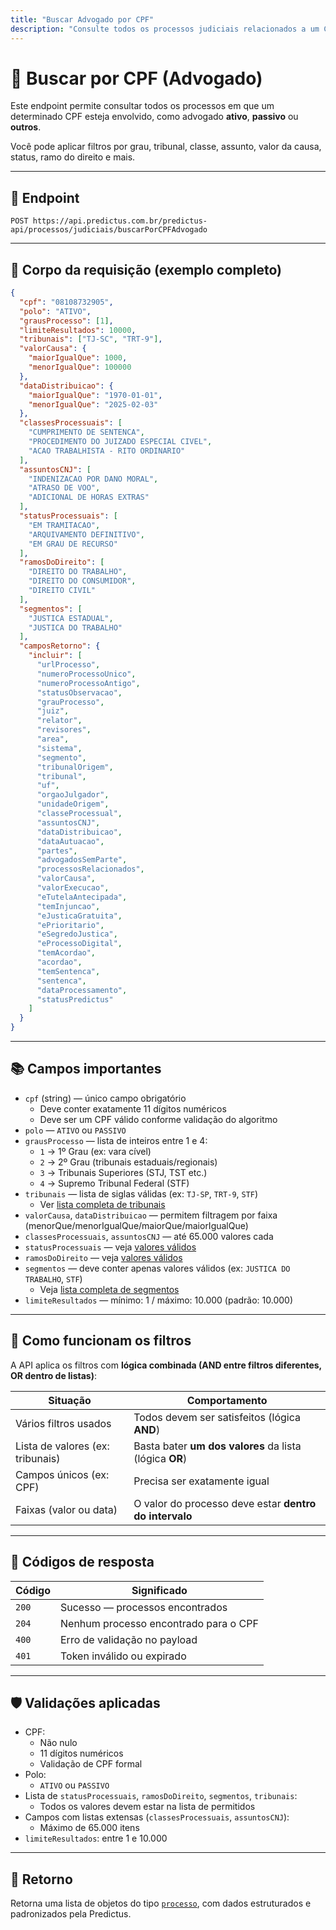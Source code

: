 ```yaml
---
title: "Buscar Advogado por CPF"
description: "Consulte todos os processos judiciais relacionados a um CPF."
---
```


# 🔎 Buscar por CPF (Advogado)

Este endpoint permite consultar todos os processos em que um determinado CPF esteja envolvido, como advogado **ativo**, **passivo** ou **outros**.

Você pode aplicar filtros por grau, tribunal, classe, assunto, valor da causa, status, ramo do direito e mais.

---

## 🔗 Endpoint

```
POST https://api.predictus.com.br/predictus-api/processos/judiciais/buscarPorCPFAdvogado
```

---

## 🧾 Corpo da requisição (exemplo completo)

```json
{
  "cpf": "08108732905",
  "polo": "ATIVO",
  "grausProcesso": [1],
  "limiteResultados": 10000,
  "tribunais": ["TJ-SC", "TRT-9"],
  "valorCausa": {
    "maiorIgualQue": 1000,
    "menorIgualQue": 100000
  },
  "dataDistribuicao": {
    "maiorIgualQue": "1970-01-01",
    "menorIgualQue": "2025-02-03"
  },
  "classesProcessuais": [
    "CUMPRIMENTO DE SENTENCA",
    "PROCEDIMENTO DO JUIZADO ESPECIAL CIVEL",
    "ACAO TRABALHISTA - RITO ORDINARIO"
  ],
  "assuntosCNJ": [
    "INDENIZACAO POR DANO MORAL",
    "ATRASO DE VOO",
    "ADICIONAL DE HORAS EXTRAS"
  ],
  "statusProcessuais": [
    "EM TRAMITACAO",
    "ARQUIVAMENTO DEFINITIVO",
    "EM GRAU DE RECURSO"
  ],
  "ramosDoDireito": [
    "DIREITO DO TRABALHO",
    "DIREITO DO CONSUMIDOR",
    "DIREITO CIVIL"
  ],
  "segmentos": [
    "JUSTICA ESTADUAL",
    "JUSTICA DO TRABALHO"
  ],
  "camposRetorno": {
    "incluir": [
      "urlProcesso",
      "numeroProcessoUnico",
      "numeroProcessoAntigo",
      "statusObservacao",
      "grauProcesso",
      "juiz",
      "relator",
      "revisores",
      "area",
      "sistema",
      "segmento",
      "tribunalOrigem",
      "tribunal",
      "uf",
      "orgaoJulgador",
      "unidadeOrigem",
      "classeProcessual",
      "assuntosCNJ",
      "dataDistribuicao",
      "dataAutuacao",
      "partes",
      "advogadosSemParte",
      "processosRelacionados",
      "valorCausa",
      "valorExecucao",
      "eTutelaAntecipada",
      "temInjuncao",
      "eJusticaGratuita",
      "ePrioritario",
      "eSegredoJustica",
      "eProcessoDigital",
      "temAcordao",
      "acordao",
      "temSentenca",
      "sentenca",
      "dataProcessamento",
      "statusPredictus"
    ]
  }
}
```

---

## 📚 Campos importantes

- `cpf` (string) — único campo obrigatório
  - Deve conter exatamente 11 dígitos numéricos
  - Deve ser um CPF válido conforme validação do algoritmo
- `polo` — `ATIVO` ou `PASSIVO`
- `grausProcesso` — lista de inteiros entre 1 e 4:
  - `1` → 1º Grau (ex: vara cível)
  - `2` → 2º Grau (tribunais estaduais/regionais)
  - `3` → Tribunais Superiores (STJ, TST etc.)
  - `4` → Supremo Tribunal Federal (STF)
- `tribunais` — lista de siglas válidas (ex: `TJ-SP`, `TRT-9`, `STF`)
  - Ver [lista completa de tribunais](../../referencias/tribunais)
- `valorCausa`, `dataDistribuicao` — permitem filtragem por faixa (menorQue/menorIgualQue/maiorQue/maiorIgualQue)
- `classesProcessuais`, `assuntosCNJ` — até 65.000 valores cada
- `statusProcessuais` — veja [valores válidos](../../referencias/status-processuais)
- `ramosDoDireito` — veja [valores válidos](../../referencias/ramos-direito)
- `segmentos` — deve conter apenas valores válidos (ex: `JUSTICA DO TRABALHO`, `STF`)
  - Veja [lista completa de segmentos](../../referencias/segmentos)
- `limiteResultados` — mínimo: 1 / máximo: 10.000 (padrão: 10.000)

---

## 📌 Como funcionam os filtros

A API aplica os filtros com **lógica combinada (AND entre filtros diferentes, OR dentro de listas)**:

| Situação                         | Comportamento                                           |
| -------------------------------- | ------------------------------------------------------- |
| Vários filtros usados            | Todos devem ser satisfeitos (lógica **AND**)            |
| Lista de valores (ex: tribunais) | Basta bater **um dos valores** da lista (lógica **OR**) |
| Campos únicos (ex: CPF)          | Precisa ser exatamente igual                            |
| Faixas (valor ou data)           | O valor do processo deve estar **dentro do intervalo**  |

---

## 🧾 Códigos de resposta

| Código | Significado                           |
| ------ | ------------------------------------- |
| `200`  | Sucesso — processos encontrados       |
| `204`  | Nenhum processo encontrado para o CPF |
| `400`  | Erro de validação no payload          |
| `401`  | Token inválido ou expirado            |

---

## 🛡️ Validações aplicadas

- CPF:
  - Não nulo
  - 11 dígitos numéricos
  - Validação de CPF formal
- Polo:
  - `ATIVO` ou `PASSIVO`
- Lista de `statusProcessuais`, `ramosDoDireito`, `segmentos`, `tribunais`:
  - Todos os valores devem estar na lista de permitidos
- Campos com listas extensas (`classesProcessuais`, `assuntosCNJ`):
  - Máximo de 65.000 itens
- `limiteResultados`: entre 1 e 10.000

---

## 🧾 Retorno

Retorna uma lista de objetos do tipo [`processo`](../estrutura-dados), com dados estruturados e padronizados pela Predictus.